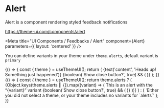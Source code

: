 
# Alert

Alert is a component rendering styled feedback notifications

https://theme-ui.com/components/alert

<Meta title="UI Components / Feedbacks / Alert" component={Alert} parameters={{ layout: 'centered' }} />

<Props of={Alert} />

You can define variants in your theme under `theme.alerts`, default variant is `primary`

<Preview>
  <Story name="Default">
    {() => {
      const { theme } = useThemeUI();
      return (
        <Alert variant={select('Variant', theme ? Object.keys(theme.alerts || {}) : [], 'primary')}>
          {text('content', 'Heads up! Something just happened')}
          {boolean('Show close button?', true) && (
            <Close onClick={action('alert.default.close.onClick')} ml="auto" mr={-2} />
          )}
        </Alert>
      );
    }}
  </Story>
</Preview>

<Preview>
  <Story name="Theme variants">
    {() => {
      const { theme } = useThemeUI();
      return theme.alerts ? (
        <React.Fragment>
          {Object.keys(theme.alerts || {}).map((variant) => (
            <Alert key={`alert.${variant}`} variant={variant}>
              This is an alert with the &ldquo;{variant}&rdquo; variant
              {boolean('Show close button?', true) && (
                <Close onClick={action(`alert.${variant}.close.onClick`)} ml="auto" mr={-2} />
              )}
            </Alert>
          ))}
        </React.Fragment>
      ) : (
        'Either you did not select a theme, or your theme includes no variants for `alerts`'
      );
    }}
  </Story>
</Preview>
